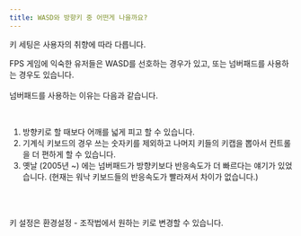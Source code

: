```yaml
---
title: WASD와 방향키 중 어떤게 나을까요?
---
```


키 세팅은 사용자의 취향에 따라 다릅니다. 

FPS 게임에 익숙한 유저들은 WASD를 선호하는 경우가 있고, 또는 넘버패드를 사용하는 경우도 있습니다.<br/><br/>
넘버패드를 사용하는 이유는 다음과 같습니다.

<br/>

1. 방향키로 할 때보다 어깨를 넓게 피고 할 수 있습니다.
2. 기계식 키보드의 경우 쓰는 숫자키를 제외하고 나머지 키들의 키캡을 뽑아서 컨트롤을 더 편하게 할 수 있습니다.
3. 옛날 (2005년 ~) 에는 넘버패드가 방향키보다 반응속도가 더 빠르다는 얘기가 있었습니다. (현재는 워낙 키보드들의 반응속도가 빨라져서 차이가 없습니다.) 

<br/><br/>

키 설정은 환경설정 - 조작법에서 원하는 키로 변경할 수 있습니다.